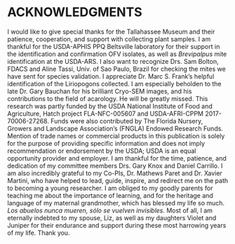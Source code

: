# ACKNOWLEDGMENTS

I would like to give special thanks for the Tallahassee Museum and their patience, cooperation, and support with collecting plant samples. I am thankful for the USDA-APHIS PPQ Beltsville laboratory for their support in the identification and confirmation OFV isolates, as well as *Brevipalpus* mite identification at the USDA-ARS. I also want to recognize Drs. Sam Bolton, FDACS and Aline Tassi, Univ. of Sao Paulo, Brazil for checking the mites we have sent for species validation. I appreciate Dr. Marc S. Frank's helpful identification of the Liriopogons collected. I am especially beholden to the late Dr. Gary Bauchan for his brilliant Cryo-SEM images, and his contributions to the field of acarology. He will be greatly missed. This research was partly funded by the USDA National Institute of Food and Agriculture, Hatch project FLA-NFC-005607 and USDA-AFRI-CPPM 2017-70006-27268. Funds were also contributed by The Florida Nursery, Growers and Landscape Association's (FNGLA) Endowed Research Funds. Mention of trade names or commercial products in this publication is solely for the purpose of providing specific information and does not imply recommendation or endorsement by the USDA; USDA is an equal opportunity provider and employer. I am thankful for the time, patience, and dedication of my committee members Drs. Gary Knox and Daniel Carrillo. I am also incredibly grateful to my Co-PIs, Dr. Mathews Paret and Dr. Xavier Martini, who have helped to lead, guide, inspire, and redirect me on the path to becoming a young researcher. I am obliged to my goodly parents for teaching me about the importance of learning, and for the heritage and language of my maternal grandmother, which has blessed my life so much. *Los abuelos nunca mueren, sólo se vuelven invisibles.* Most of all, I am eternally indebted to my spouse, Liz, as well as my daughters Violet and Juniper for their endurance and support during these most harrowing years of my life. Thank you.

